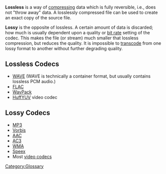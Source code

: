 '''Lossless''' is a way of [[compress]]ing data which is fully reversible, i.e., does not "throw away" data. A losslessly compressed file can be used to create an exact copy of the source file.

'''Lossy''' is the opposite of lossless. A certain amount of data is discarded; how much is usually dependent upon a quality or [[bit rate]] setting of the codec.  This makes the file (or stream) much smaller that lossless compression, but reduces the quality.  It is impossible to [[transcode]] from one lossy format to another without further degrading quality.

==Lossless Codecs==
{{Mmwiki|Category:Lossless Video Codecs|Category:Lossless Audio Codecs}}
* [[WAVE]] (WAVE is technically a container format, but usually contains lossless PCM audio.)
* [[FLAC]]
* [[WavPack]]
* [[HuffYUV]] video codec

==Lossy Codecs==
* [[MP3]]
* [[Vorbis]]
* [[AAC]]
* [[AC3]]
* [[WMA]]
* [[Speex]] 
* Most [[video codec]]s

[[Category:Glossary]]